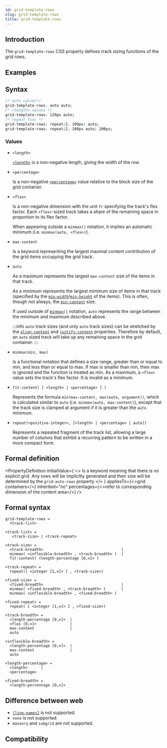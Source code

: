 ```yaml
---
id: grid-template-rows
slug: grid-template-rows
title: grid-template-rows
---
```


## Introduction

The `grid-template-rows` CSS property defines track sizing functions of the grid rows.

## Examples


<Go
  example="css-api"
  defaultFile="src/grid-template-rows/App.tsx"
  img="https://lf-lynx.tiktok-cdns.com/obj/lynx-artifacts-oss-sg/lynx-website/assets/doc/css/grid-template-rows.jpeg"
  defaultEntryFile="dist/grid-template-rows.lynx.bundle"
  entry="src/grid-template-rows"
/>

## Syntax

```css
/* auto values*/
grid-template-rows: auto auto;
/* <length> values */
grid-template-rows: 120px auto;
/* repeat func */
grid-template-rows: repeat(2, 100px) auto;
grid-template-rows: repeat(2, 100px auto) 200px;
```

### Values

- `<length>`

  [`<length>`](/api/css/data-type/length.mdx) is a non-negative length, giving the width of the row.

- `<percentage>`

  Is a non-negative [`<percentage>`](/api/css/data-type/percentage.mdx) value relative to the block size of the grid container.

- `<flex>`

  Is a non-negative dimension with the unit `fr` specifying the track's flex factor. Each `<flex>`-sized track takes a share of the remaining space in proportion to its flex factor.

  When appearing outside a `minmax()` notation, it implies an automatic minimum (i.e. `minmax(auto, <flex>)`).

- `max-content`

  Is a keyword representing the largest maximal content contribution of the grid items occupying the grid track.

- `auto`

  As a maximum represents the largest `max-content` size of the items in that track.

  As a minimum represents the largest minimum size of items in that track (specified by the [`min-width`](./min-width)/[`min-height`](./min-height) of the items). This is often, though not always, the [`min-content`](https://developer.mozilla.org/en-US/docs/Web/CSS/min-content) size.

  If used outside of [`minmax()`](https://developer.mozilla.org/en-US/docs/Web/CSS/minmax) notation, `auto` represents the range between the minimum and maximum described above.

  :::info
  `auto` track sizes (and only `auto` track sizes) can be stretched by the [`align-content`](./align-content.mdx) and [`justify-content`](./justify-content.mdx) properties. Therefore by default, an `auto` sized track will take up any remaining space in the grid container.
  :::

- `minmax(min, max)`

  Is a functional notation that defines a size range, greater than or equal to min, and less than or equal to max. If max is smaller than min, then max is ignored and the function is treated as min. As a maximum, a `<flex>` value sets the track's flex factor. It is invalid as a minimum.

- `fit-content( [ <length> | <percentage> ] )`

  Represents the formula `min(max-content, max(auto, argument))`, which is calculated similar to `auto` (i.e. `minmax(auto, max-content)`), except that the track size is clamped at argument if it is greater than the `auto` minimum.

- `repeat(<positive-integer>, [<length> | <percentage> | auto])`

  Represents a repeated fragment of the track list, allowing a large number of columns that exhibit a recurring pattern to be written in a more compact form.

## Formal definition


<PropertyDefinition
  initialValue={
    <>
      Is a keyword meaning that there is no explicit grid. Any rows will be
      implicitly generated and their size will be determined by the
      <Link href="/api/css/properties/grid-auto-rows">
        <code>grid-auto-rows</code>
      </Link>
      property
    </>
  }
  appliesTo={<>grid containers</>}
  inherited="no"
  percentages={<>refer to corresponding dimension of the content area</>}
/>

## Formal syntax

```
grid-template-rows =
  <track-list>

<track-list> =
   <track-size> | <track-repeat>

<track-size> =
  <track-breadth>                                   |
  minmax( <inflexible-breadth> , <track-breadth> )  |
  fit-content( <length-percentage [0,∞]> )

<track-repeat> =
  repeat([ <integer [1,∞]> ] , <track-size>)

<fixed-size> =
  <fixed-breadth>                                   |
  minmax( <fixed-breadth> , <track-breadth> )       |
  minmax( <inflexible-breadth> , <fixed-breadth> )

<fixed-repeat> =
  repeat( [ <integer [1,∞]> ] , <fixed-size>)

<track-breadth> =
  <length-percentage [0,∞]>  |
  <flex [0,∞]>               |
  max-content                |
  auto

<inflexible-breadth> =
  <length-percentage [0,∞]>  |
  max-content                |
  auto

<length-percentage> =
  <length>      |
  <percentage>

<fixed-breadth> =
  <length-percentage [0,∞]>
```

## Difference between web

- [`[line-names]`](https://developer.mozilla.org/en-US/docs/Web/CSS/CSS_grid_layout/Grid_layout_using_named_grid_lines) is not supported.
- `none` is not supported.
- `masonry` and `subgrid` are not supported.

## Compatibility


<LegacyCompatTable metadata="css/properties/grid-template-rows" />
